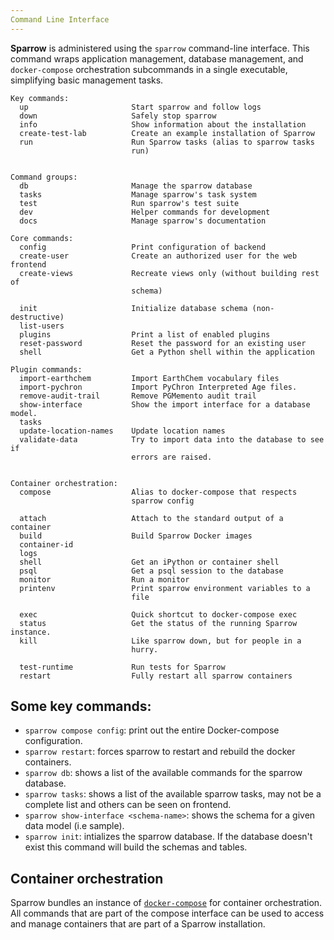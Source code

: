 ```yaml
---
Command Line Interface
---
```



**Sparrow** is administered using the `sparrow` command-line
interface. This command wraps application management,
database management, and `docker-compose` orchestration subcommands in a
single executable, simplifying basic management tasks.

```
Key commands:
  up                       Start sparrow and follow logs
  down                     Safely stop sparrow
  info                     Show information about the installation
  create-test-lab          Create an example installation of Sparrow
  run                      Run Sparrow tasks (alias to sparrow tasks
                           run)


Command groups:
  db                       Manage the sparrow database
  tasks                    Manage sparrow's task system
  test                     Run sparrow's test suite
  dev                      Helper commands for development
  docs                     Manage sparrow's documentation

Core commands:
  config                   Print configuration of backend
  create-user              Create an authorized user for the web frontend
  create-views             Recreate views only (without building rest of
                           schema)

  init                     Initialize database schema (non-destructive)
  list-users
  plugins                  Print a list of enabled plugins
  reset-password           Reset the password for an existing user
  shell                    Get a Python shell within the application

Plugin commands:
  import-earthchem         Import EarthChem vocabulary files
  import-pychron           Import PyChron Interpreted Age files.
  remove-audit-trail       Remove PGMemento audit trail
  show-interface           Show the import interface for a database model.
  tasks
  update-location-names    Update location names
  validate-data            Try to import data into the database to see if
                           errors are raised.


Container orchestration:
  compose                  Alias to docker-compose that respects
                           sparrow config

  attach                   Attach to the standard output of a container
  build                    Build Sparrow Docker images
  container-id
  logs
  shell                    Get an iPython or container shell
  psql                     Get a psql session to the database
  monitor                  Run a monitor
  printenv                 Print sparrow environment variables to a
                           file

  exec                     Quick shortcut to docker-compose exec
  status                   Get the status of the running Sparrow instance.
  kill                     Like sparrow down, but for people in a
                           hurry.

  test-runtime             Run tests for Sparrow
  restart                  Fully restart all sparrow containers
```

## Some key commands:

- `sparrow compose config`: print out the entire Docker-compose configuration.
- `sparrow restart`: forces sparrow to restart and rebuild the docker containers.
- `sparrow db`: shows a list of the available commands for the sparrow database.
- `sparrow tasks`: shows a list of the available sparrow tasks, may not be a complete list and others can be seen on frontend.
- `sparrow show-interface <schema-name>`: shows the schema for a given data model (i.e sample).
- `sparrow init`: intializes the sparrow database. If the database doesn't exist this command will build the schemas and tables.

## Container orchestration

Sparrow bundles an instance of [`docker-compose`](https://docs.docker.com/compose/)
for container orchestration. All commands that are part of the compose interface
can be used to access and manage containers that are part of a
Sparrow installation.

